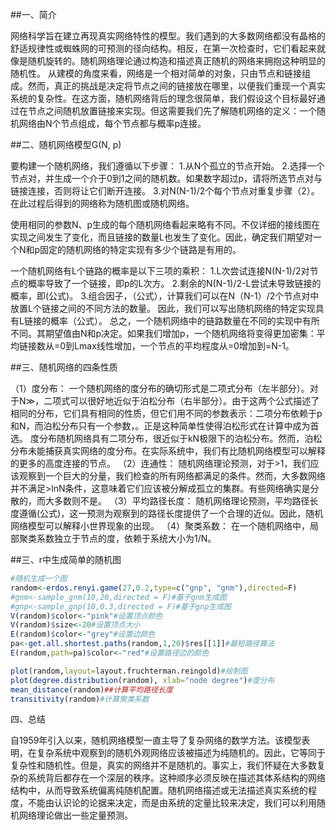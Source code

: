 ##一、简介

网络科学旨在建立再现真实网络特性的模型。我们遇到的大多数网络都没有晶格的舒适规律性或蜘蛛网的可预测的径向结构。相反，在第一次检查时，它们看起来就像是随机旋转的。随机网络理论通过构造和描述真正随机的网络来拥抱这种明显的随机性。
从建模的角度来看，网络是一个相对简单的对象，只由节点和链接组成。然而，真正的挑战是决定将节点之间的链接放在哪里，以便我们重现一个真实系统的复杂性。在这方面，随机网络背后的理念很简单，我们假设这个目标最好通过在节点之间随机放置链接来实现。但这需要我们先了解随机网络的定义：一个随机网络由N个节点组成，每个节点都与概率p连接。

##二、随机网络模型G(N, p)

要构建一个随机网络，我们遵循以下步骤：
1.从N个孤立的节点开始。
2.选择一个节点对，并生成一个介于0到1之间的随机数。如果数字超过p，请将所选节点对与链接连接，否则将让它们断开连接。
3.对N(N-1)/2个每个节点对重复步骤（2）。
在此过程后得到的网络称为随机图或随机网络。

使用相同的参数N、p生成的每个随机网络看起来略有不同。不仅详细的接线图在实现之间发生了变化，而且链接的数量L也发生了变化。因此，确定我们期望对一个N和p固定的随机网络的特定实现有多少个链路是有用的。

一个随机网络有L个链路的概率是以下三项的乘积：
1.L次尝试连接N(N-1)/2对节点的概率导致了一个链接，即p的L次方。
2.剩余的N(N-1)/2-L尝试未导致链接的概率，即(公式)。
3.组合因子，（公式），计算我们可以在N（N-1）/2个节点对中放置L个链接之间的不同方法的数量。
因此，我们可以写出随机网络的特定实现具有L链接的概率（公式）。
总之，一个随机网络中的链路数量在不同的实现中有所不同。其期望值由N和p决定。如果我们增加p，一个随机网络将变得更加密集：平均链接数从<L>=0到Lmax线性增加，一个节点的平均程度从<k>=0增加到<k>=N-1。

##三、随机网络的四条性质

（1）度分布：
一个随机网络的度分布的确切形式是二项式分布（左半部分）。对于N≫<k>，二项式可以很好地近似于泊松分布（右半部分）。由于这两个公式描述了相同的分布，它们具有相同的性质，但它们用不同的参数表示：二项分布依赖于p和N，而泊松分布只有一个参数，<k>。正是这种简单性使得泊松形式在计算中成为首选。
度分布随机网络具有二项分布，很近似于kN极限下的泊松分布。然而，泊松分布未能捕获真实网络的度分布。在实际系统中，我们有比随机网络模型可以解释的更多的高度连接的节点。
（2）连通性：
随机网络理论预测，对于<k>>1，我们应该观察到一个巨大的分量，我们检查的所有网络都满足的条件。然而，大多数网络并不满足<k>>lnN条件，这意味着它们应该被分解成孤立的集群。有些网络确实是分散的，而大多数则不是。
（3）平均路径长度：
随机网络理论预测，平均路径长度遵循(公式)，这一预测为观察到的路径长度提供了一个合理的近似。因此，随机网络模型可以解释小世界现象的出现。
（4）聚类系数：
在一个随机网络中，局部聚类系数独立于节点的度，<C>依赖于系统大小为1/N。

##三、r中生成简单的随机图
```r
#随机生成一个图
random<-erdos.renyi.game(27,0.2,type=c("gnp", "gnm"),directed=F)
#gnm<-sample_gnm(10,20,directed = F)#基于gnm生成图
#gnp<-sample_gnp(10,0.3,directed = F)#基于gnp生成图
V(random)$color<-"pink"#设置顶点颜色
V(random)$size<-20#设置顶点大小
E(random)$color<-"grey"#设置边颜色
pa<-get.all.shortest.paths(random,1,20)$res[[1]]#最短路径算法
E(random,path=pa)$color<-"red"#设置路径边的颜色

plot(random,layout=layout.fruchterman.reingold)#绘制图
plot(degree.distribution(random), xlab="node degree")#度分布
mean_distance(random)##计算平均路径长度
transitivity(random)#计算聚类系数
```

四、总结

自1959年引入以来，随机网络模型一直主导了复杂网络的数学方法。该模型表明，在复杂系统中观察到的随机外观网络应该被描述为纯随机的。因此，它等同于复杂性和随机性。但是，真实的网络并不是随机的。事实上，我们怀疑在大多数复杂的系统背后都存在一个深层的秩序。这种顺序必须反映在描述其体系结构的网络结构中，从而导致系统偏离纯随机配置。随机网络描述或无法描述真实系统的程度，不能由认识论的论据来决定，而是由系统的定量比较来决定，我们可以利用随机网络理论做出一些定量预测。
